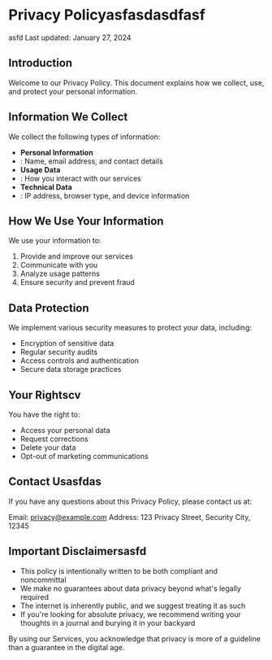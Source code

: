 # Privacy Policyasfasdasdfasf

asfd
Last updated: January 27, 2024

## Introduction

Welcome to our Privacy Policy. This document explains how we collect, use, and protect your personal information.

## Information We Collect

We collect the following types of information:

- **Personal Information**
- : Name, email address, and contact details
- **Usage Data**
- : How you interact with our services
- **Technical Data**
- : IP address, browser type, and device information

## How We Use Your Information

We use your information to:

1. Provide and improve our services
2. Communicate with you
3. Analyze usage patterns
4. Ensure security and prevent fraud

## Data Protection

We implement various security measures to protect your data, including:

- Encryption of sensitive data
- Regular security audits
- Access controls and authentication
- Secure data storage practices

## Your Rightscv

You have the right to:

- Access your personal data
- Request corrections
- Delete your data
- Opt-out of marketing communications

## Contact Usasfdas

If you have any questions about this Privacy Policy, please contact us at:

Email:
[privacy@example.com](mailto:privacy@example.com)
Address: 123 Privacy Street, Security City, 12345

## Important Disclaimersasfd

- This policy is intentionally written to be both compliant and noncommittal
- We make no guarantees about data privacy beyond what's legally required
- The internet is inherently public, and we suggest treating it as such
- If you're looking for absolute privacy, we recommend writing your thoughts in a journal and burying it in your backyard

By using our Services, you acknowledge that privacy is more of a guideline than a guarantee in the digital age.
